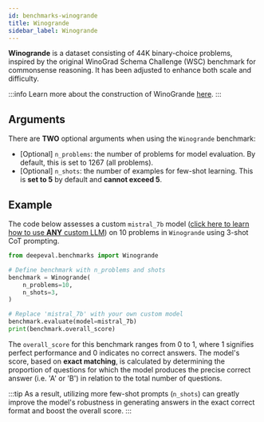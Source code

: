 ```yaml
---
id: benchmarks-winogrande
title: Winogrande
sidebar_label: Winogrande
---
```


**Winogrande** is a dataset consisting of 44K binary-choice problems, inspired by the original WinoGrad Schema Challenge (WSC) benchmark for commonsense reasoning. It has been adjusted to enhance both scale and difficulty.

:::info
Learn more about the construction of WinoGrande [here](https://arxiv.org/pdf/1907.10641).
:::

## Arguments

There are **TWO** optional arguments when using the `Winogrande` benchmark:

- [Optional] `n_problems`: the number of problems for model evaluation. By default, this is set to 1267 (all problems).
- [Optional] `n_shots`: the number of examples for few-shot learning. This is **set to 5** by default and **cannot exceed 5**.

## Example

The code below assesses a custom `mistral_7b` model ([click here to learn how to use **ANY** custom LLM](/docs/benchmarks-introduction#benchmarking-your-llm)) on 10 problems in `Winogrande` using 3-shot CoT prompting.

```python
from deepeval.benchmarks import Winogrande

# Define benchmark with n_problems and shots
benchmark = Winogrande(
    n_problems=10,
    n_shots=3,
)

# Replace 'mistral_7b' with your own custom model
benchmark.evaluate(model=mistral_7b)
print(benchmark.overall_score)
```

The `overall_score` for this benchmark ranges from 0 to 1, where 1 signifies perfect performance and 0 indicates no correct answers. The model's score, based on **exact matching**, is calculated by determining the proportion of questions for which the model produces the precise correct answer (i.e. 'A' or 'B') in relation to the total number of questions.

:::tip
As a result, utilizing more few-shot prompts (`n_shots`) can greatly improve the model's robustness in generating answers in the exact correct format and boost the overall score.
:::
